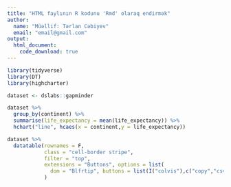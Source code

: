 ```yaml
---
title: "HTML faylının R kodunu 'Rmd' olaraq endirmək"
author: 
  name: "Müəllif: Tərlan Cəbiyev"
  email: "email@gmail.com"
output: 
  html_document:
    code_download: true
---
```


```r
library(tidyverse) 
library(DT)
library(highcharter)

dataset <- dslabs::gapminder
```

```r
dataset %>% 
  group_by(continent) %>% 
  summarise(life_expectancy = mean(life_expectancy)) %>% 
  hchart("line", hcaes(x = continent,y = life_expectancy)) 
```

```r
dataset %>% 
  datatable(rownames = F,
            class = "cell-border stripe",
            filter = "top",
            extensions = "Buttons", options = list(
              dom = "Blfrtip", buttons = list(I("colvis"),c("copy","csv","excel","pdf")))
            )
```


